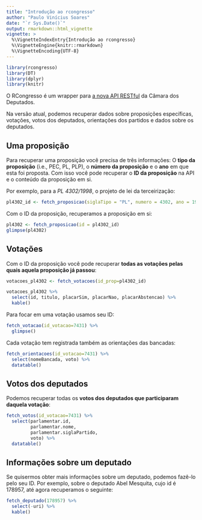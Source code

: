 ```yaml
---
title: "Introdução ao rcongresso"
author: "Paulo Vinícius Soares"
date: "`r Sys.Date()`"
output: rmarkdown::html_vignette
vignette: >
  %\VignetteIndexEntry{Introdução ao rcongresso}
  %\VignetteEngine{knitr::rmarkdown}
  %\VignetteEncoding{UTF-8}
---
```


```r
library(rcongresso)
library(DT)
library(dplyr)
library(knitr)
```


O RCongresso é um wrapper para [a nova API RESTful](https://dadosabertos.camara.leg.br/swagger/api.html) da Câmara dos Deputados. 

Na versão atual, podemos recuperar dados sobre proposições específicas, votações, votos dos deputados, orientações dos partidos e dados sobre os deputados. 

## Uma proposição
Para recuperar uma proposição você precisa de três informações: O **tipo da proposição** (i.e., PEC, PL, PLP), o **número da proposição** e o **ano** em que esta foi proposta. Com isso você pode recuperar o **ID da proposição** na API e o conteúdo da proposição em si.    

Por exemplo, para a *PL 4302/1998*, o projeto de lei da terceirização: 

```r
pl4302_id <- fetch_proposicao(siglaTipo = "PL", numero = 4302, ano = 1998)$id
```

Com o ID da proposição, recuperamos a proposição em si: 

```r
pl4302 <- fetch_proposicao(id = pl4302_id)
glimpse(pl4302)
```

## Votações

Com o ID da proposição você pode recuperar **todas as votações pelas quais aquela proposição já passou**: 

```r
votacoes_pl4302 <- fetch_votacoes(id_prop=pl4302_id)

votacoes_pl4302 %>% 
  select(id, titulo, placarSim, placarNao, placarAbstencao) %>% 
  kable()
```

Para focar em uma votação usamos seu ID:

```r
fetch_votacao(id_votacao=7431) %>% 
  glimpse()
```

Cada votação tem registrada também as orientações das bancadas: 

```r
fetch_orientacoes(id_votacao=7431) %>% 
  select(nomeBancada, voto) %>% 
  datatable()
```

## Votos dos deputados

Podemos recuperar todas os **votos dos deputados que participaram daquela votação**:

```r
fetch_votos(id_votacao=7431) %>% 
  select(parlamentar.id, 
         parlamentar.nome, 
         parlamentar.siglaPartido, 
         voto) %>% 
  datatable()
```

## Informações sobre um deputado

Se quisermos obter mais informações sobre um deputado, podemos fazê-lo pelo seu ID. Por exemplo, sobre o deputado Abel Mesquita, cujo id é 178957, até agora recuperamos o seguinte:

```r
fetch_deputado(178957) %>%
  select(-uri) %>%
  kable()
```




